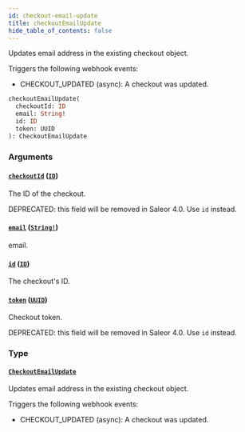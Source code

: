 ```yaml
---
id: checkout-email-update
title: checkoutEmailUpdate
hide_table_of_contents: false
---
```


Updates email address in the existing checkout object.

Triggers the following webhook events:

- CHECKOUT_UPDATED (async): A checkout was updated.

```graphql
checkoutEmailUpdate(
  checkoutId: ID
  email: String!
  id: ID
  token: UUID
): CheckoutEmailUpdate
```

### Arguments

#### [`checkoutId`](#) ([`ID`](../../../developer/api-reference/scalars/id))

The ID of the checkout.

DEPRECATED: this field will be removed in Saleor 4.0. Use `id` instead.

#### [`email`](#) ([`String!`](../../../developer/api-reference/scalars/string))

email.

#### [`id`](#) ([`ID`](../../../developer/api-reference/scalars/id))

The checkout's ID.

#### [`token`](#) ([`UUID`](../../../developer/api-reference/scalars/uuid))

Checkout token.

DEPRECATED: this field will be removed in Saleor 4.0. Use `id` instead.

### Type

#### [`CheckoutEmailUpdate`](../../../developer/api-reference/objects/checkout-email-update)

Updates email address in the existing checkout object.

Triggers the following webhook events:

- CHECKOUT_UPDATED (async): A checkout was updated.
